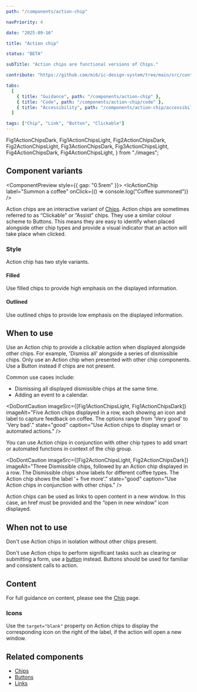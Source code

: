 ```yaml
---
path: "/components/action-chip"

navPriority: 4

date: "2025-09-16"

title: "Action chip"

status: "BETA"

subTitle: "Action chips are functional versions of Chips."

contribute: "https://github.com/mi6/ic-design-system/tree/main/src/content/structured/components/action-chip"

tabs:
  [
    { title: "Guidance", path: "/components/action-chip" },
    { title: "Code", path: "/components/action-chip/code" },
    { title: "Accessibility", path: "/components/action-chip/accessibility" },
  ]

tags: ["Chip", "Link", "Button", "Clickable"]
---
```


  Fig1ActionChipsDark,
  Fig1ActionChipsLight,
  Fig2ActionChipsDark,
  Fig2ActionChipsLight,
  Fig3ActionChipsDark,
  Fig3ActionChipsLight,
  Fig4ActionChipsDark,
  Fig4ActionChipsLight,
} from "./images";

## Component variants

<ComponentPreview style={{ gap: "0.5rem" }}>
  <IcActionChip
    label="Summon a coffee"
    onClick={() => console.log("Coffee summoned")}
  />
  <IcActionChip label="See more beans" href="#" target="_blank" />
</ComponentPreview>

Action chips are an interactive variant of [Chips](/components/chip). Action chips are sometimes referred to as “Clickable” or “Assist” chips. They use a similar colour scheme to Buttons. This means they are easy to identify when placed alongside other chip types and provide a visual indicator that an action will take place when clicked.

### Style

Action chip has two style variants.

#### Filled

Use filled chips to provide high emphasis on the displayed information.

#### Outlined

Use outlined chips to provide low emphasis on the displayed information.

## When to use

Use an Action chip to provide a clickable action when displayed alongside other chips. For example, 'Dismiss all' alongside a series of dismissible chips.
Only use an Action chip when presented with other chip components. Use a Button instead if chips are not present.

Common use cases include:

- Dismissing all displayed dismissible chips at the same time.
- Adding an event to a calendar.

<DoDontCaution
  imageSrc={[Fig1ActionChipsLight, Fig1ActionChipsDark]}
  imageAlt="Five Action chips displayed in a row, each showing an icon and label to capture feedback on coffee. The options range from 'Very good' to 'Very bad'."
  state="good"
  caption="Use Action chips to display smart or automated actions."
/>

You can use Action chips in conjunction with other chip types to add smart or automated functions in context of the chip group.

<DoDontCaution
  imageSrc={[Fig2ActionChipsLight, Fig2ActionChipsDark]}
  imageAlt="Three Dismissible chips, followed by an Action chip displayed in a row. The Dismissible chips show labels for different coffee types. The Action chip shows the label '+ five more'."
  state="good"
  caption="Use Action chips in conjunction with other chips."
/>

Action chips can be used as links to open content in a new window. In this case, an href must be provided and the “open in new window” icon displayed.

## When not to use

Don't use Action chips in isolation without other chips present.

Don't use Action chips to perform significant tasks such as clearing or submitting a form, use a [button](/components/button) instead. Buttons should be used for familiar and consistent calls to action.

<DoubleDoDontCaution>
  <DoDontCaution
    imageSrc={[Fig3ActionChipsLight, Fig3ActionChipsDark]}
    imageAlt="A page of content showing three outlined Action chips in a row above. The Action chips are 'Add to calendar', 'Set reminder' and 'Rate us'."
    state="good"
    caption="Use Action chips to enhance the experience."
  />
  <DoDontCaution
    imageSrc={[Fig4ActionChipsLight, Fig4ActionChipsDark]}
    imageAlt="A page of content showing two Action chips below on the left. One Action chip is outlined and labelled 'Clear' while the other is filled and labelled 'Save order'."
    state="bad"
    caption="Don't use Action chips to progress through a process or for significant actions."
  />
</DoubleDoDontCaution>

## Content

For full guidance on content, please see the [Chip](/components/chip) page.

### Icons

Use the `target="blank"` property on Action chips to display the corresponding icon on the right of the label, if the action will open a new window.

## Related components

- [Chips](/components/chip)
- [Buttons](/components/button)
- [Links](/components/link)
